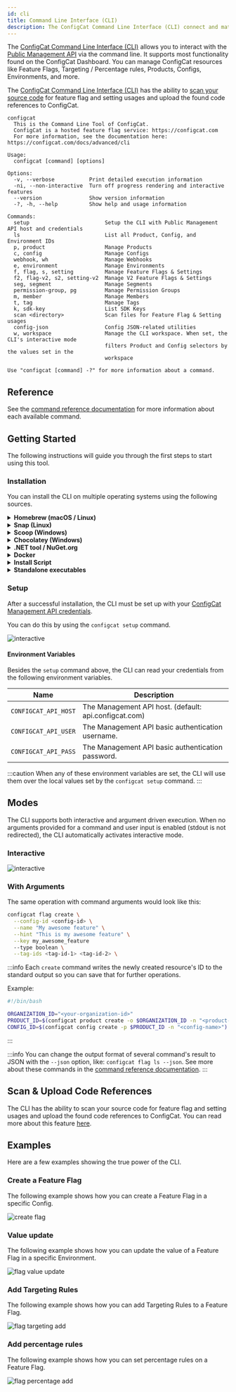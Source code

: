 ```yaml
---
id: cli
title: Command Line Interface (CLI)
description: The ConfigCat Command Line Interface (CLI) connect and match feature flags in your source code with feature flags on the Dashboard.
---
```


The <a target="_blank" href="https://github.com/configcat/cli">ConfigCat Command Line Interface (CLI)</a> allows you to interact with the [Public Management API](/api/reference/configcat-public-management-api) via the command line. It supports most functionality found on the ConfigCat Dashboard. You can manage ConfigCat resources like Feature Flags, Targeting / Percentage rules, Products, Configs, Environments, and more.

The <a target="_blank" href="https://github.com/configcat/cli">ConfigCat Command Line Interface (CLI)</a> has the ability to [scan your source code](../advanced/code-references/overview.mdx) for feature flag and setting usages and upload the found code references to ConfigCat.

```
configcat
  This is the Command Line Tool of ConfigCat.
  ConfigCat is a hosted feature flag service: https://configcat.com
  For more information, see the documentation here: https://configcat.com/docs/advanced/cli

Usage:
  configcat [command] [options]

Options:
  -v, --verbose           Print detailed execution information
  -ni, --non-interactive  Turn off progress rendering and interactive features
  --version               Show version information
  -?, -h, --help          Show help and usage information

Commands:
  setup                        Setup the CLI with Public Management API host and credentials
  ls                           List all Product, Config, and Environment IDs
  p, product                   Manage Products
  c, config                    Manage Configs
  webhook, wh                  Manage Webhooks
  e, environment               Manage Environments
  f, flag, s, setting          Manage Feature Flags & Settings
  f2, flag-v2, s2, setting-v2  Manage V2 Feature Flags & Settings
  seg, segment                 Manage Segments
  permission-group, pg         Manage Permission Groups
  m, member                    Manage Members
  t, tag                       Manage Tags
  k, sdk-key                   List SDK Keys
  scan <directory>             Scan files for Feature Flag & Setting usages
  config-json                  Config JSON-related utilities
  w, workspace                 Manage the CLI workspace. When set, the CLI's interactive mode
                               filters Product and Config selectors by the values set in the
                               workspace

Use "configcat [command] -?" for more information about a command.
```

## Reference

See the <a target="_blank" href="https://configcat.github.io/cli/">command reference documentation</a> for more information about each available command.

## Getting Started

The following instructions will guide you through the first steps to start using this tool.

### Installation

You can install the CLI on multiple operating systems using the following sources.

<details>
  <summary><strong>Homebrew (macOS / Linux)</strong></summary>

Install the CLI with <a target="_blank" href="https://brew.sh">Homebrew</a> from <a target="_blank" href="https://github.com/configcat/homebrew-tap">ConfigCat's tap</a> by executing the following command:

```bash
brew tap configcat/tap
brew install configcat
```

</details>

<details>
  <summary><strong>Snap (Linux)</strong></summary>

Install the CLI with <a target="_blank" href="https://snapcraft.io">Snapcraft</a> by executing the following command:

```bash
sudo snap install configcat
```

</details>

<details>
  <summary><strong>Scoop (Windows)</strong></summary>

Install the CLI with <a target="_blank" href="https://scoop.sh">Scoop</a> from <a target="_blank" href="https://github.com/configcat/scoop-configcat">ConfigCat's bucket</a> by executing the following command:

```bash
scoop bucket add configcat https://github.com/configcat/scoop-configcat
scoop install configcat
```

</details>

<details>
  <summary><strong>Chocolatey (Windows)</strong></summary>

Install the CLI with <a target="_blank" href="https://chocolatey.org/">Chocolatey</a> by executing the following command:

```powershell
choco install configcat
```

</details>

<details>
  <summary><strong>.NET tool / NuGet.org</strong></summary>

The CLI can be installed as a [.NET tool](https://learn.microsoft.com/en-us/dotnet/core/tools/global-tools) via the .NET SDK.
```bash
dotnet tool install -g configcat-cli
```

After installing, you can execute the CLI using the `configcat` command:
```bash
configcat scan "/repository" --print --config-id <CONFIG-ID>
```

</details>

<details>
  <summary><strong>Docker</strong></summary>

The CLI can be executed from a <a target="_blank" href="https://www.docker.com/">Docker</a> image.

```bash
docker pull configcat/cli
```

An example of how to scan a repository for feature flag & setting references with the docker image.

```bash
docker run --rm \
    --env CONFIGCAT_API_HOST=<API-HOST> \
    --env CONFIGCAT_API_USER=<API-USER> \
    --env CONFIGCAT_API_PASS=<API-PASSWORD> \
    -v /path/to/repository:/repository \
  configcat/cli scan "/repository" --print --config-id <CONFIG-ID>
```

</details>

<details>
  <summary><strong>Install Script</strong></summary>

On Unix platforms, you can install the CLI by executing an install script.

```bash
curl -fsSL "https://raw.githubusercontent.com/configcat/cli/main/scripts/install.sh" | bash
```

By default, the script downloads the OS specific artifact from the latest <a target="_blank" href="https://github.com/configcat/cli/releases">GitHub Release</a> with `curl` and moves it into the `/usr/local/bin` directory.

It might happen that you don't have permissions to write into `/usr/local/bin`, then you should execute the install script with `sudo`.

```bash
curl -fsSL "https://raw.githubusercontent.com/configcat/cli/main/scripts/install.sh" | sudo bash
```

The script accepts the following input parameters:

| Parameter         | Description                                      | Default value    |
| ----------------- | ------------------------------------------------ | ---------------- |
| `-d`, `--dir`     | The directory where the CLI should be installed. | `/usr/local/bin` |
| `-v`, `--version` | The desired version to install.                  | `latest`         |
| `-a`, `--arch`    | The desired architecture to install.             | `x64`            |

Available **architecture** values for Linux: `x64`, `musl-x64`, `arm`, `arm64`.

Available **architecture** values for macOS: `x64`, `arm64`.

**Script usage examples**:

_Custom installation directory_:

```bash
curl -fsSL "https://raw.githubusercontent.com/configcat/cli/main/scripts/install.sh" | bash -s -- -d=/path/to/install
```

_Install a different version_:

```bash
curl -fsSL "https://raw.githubusercontent.com/configcat/cli/main/scripts/install.sh" | bash -s -- -v=1.4.2
```

_Install with custom architecture_:

```bash
curl -fsSL "https://raw.githubusercontent.com/configcat/cli/main/scripts/install.sh" | bash -s -- -a=arm
```

</details>

<details>
  <summary><strong>Standalone executables</strong></summary>

You can download the executables directly from <a target="_blank" href="https://github.com/configcat/cli/releases">GitHub Releases</a> for your desired platform.

</details>

### Setup

After a successful installation, the CLI must be set up with your <a target="_blank" href="https://app.configcat.com/my-account/public-api-credentials">ConfigCat Management API credentials</a>.

You can do this by using the `configcat setup` command.

<img src="/docs/assets/cli/setup.gif" alt="interactive" decoding="async" loading="lazy"/>

#### Environment Variables

Besides the `setup` command above, the CLI can read your credentials from the following environment variables.

| Name                 | Description                                           |
| -------------------- | ----------------------------------------------------- |
| `CONFIGCAT_API_HOST` | The Management API host. (default: api.configcat.com) |
| `CONFIGCAT_API_USER` | The Management API basic authentication username.     |
| `CONFIGCAT_API_PASS` | The Management API basic authentication password.     |

:::caution
When any of these environment variables are set, the CLI will use them over the local values set by the `configcat setup` command.
:::

## Modes

The CLI supports both interactive and argument driven execution. When no arguments provided for a command and user input is enabled (stdout is not redirected), the CLI automatically activates interactive mode.

### Interactive

<img src="/docs/assets/cli/teaser.gif" alt="interactive" decoding="async" loading="lazy"/>

### With Arguments

The same operation with command arguments would look like this:

```bash
configcat flag create \
  --config-id <config-id> \
  --name "My awesome feature" \
  --hint "This is my awesome feature" \
  --key my_awesome_feature
  --type boolean \
  --tag-ids <tag-id-1> <tag-id-2> \
```

:::info
Each `create` command writes the newly created resource's ID to the standard output so you can save that for further operations.

Example:
```bash
#!/bin/bash

ORGANIZATION_ID="<your-organization-id>"
PRODUCT_ID=$(configcat product create -o $ORGANIZATION_ID -n "<product-name>")
CONFIG_ID=$(configcat config create -p $PRODUCT_ID -n "<config-name>")
```
:::

:::info
You can change the output format of several command's result to JSON with the `--json` option, like: `configcat flag ls --json`. See more about these commands in the <a target="_blank" href="https://configcat.github.io/cli/">command reference documentation</a>.
:::

## Scan & Upload Code References

The CLI has the ability to scan your source code for feature flag and setting usages and upload the found code references to ConfigCat. You can read more about this feature [here](../advanced/code-references/overview.mdx).

## Examples

Here are a few examples showing the true power of the CLI.

### Create a Feature Flag

The following example shows how you can create a Feature Flag in a specific Config.

<img src="/docs/assets/cli/create-flag.gif" alt="create flag" decoding="async" loading="lazy"/>

### Value update

The following example shows how you can update the value of a Feature Flag in a specific Environment.

<img src="/docs/assets/cli/flag-value-update.gif" alt="flag value update" decoding="async" loading="lazy"/>

### Add Targeting Rules

The following example shows how you can add Targeting Rules to a Feature Flag.

<img src="/docs/assets/cli/flag-targeting-add.gif" alt="flag targeting add" decoding="async" loading="lazy"/>

### Add percentage rules

The following example shows how you can set percentage rules on a Feature Flag.

<img src="/docs/assets/cli/flag-percentage-add.gif" alt="flag percentage add" decoding="async" loading="lazy"/>
